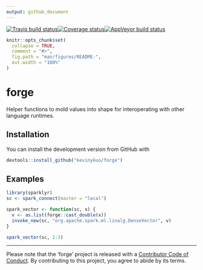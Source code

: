 ```yaml
---
output: github_document
---
```

[![Travis build status](https://travis-ci.org/kevinykuo/forge.svg?branch=master)](https://travis-ci.org/kevinykuo/forge)[![Coverage status](https://codecov.io/gh/kevinykuo/forge/branch/master/graph/badge.svg)](https://codecov.io/github/kevinykuo/forge?branch=master)[![AppVeyor build status](https://ci.appveyor.com/api/projects/status/github/kevinykuo/forge?branch=master&svg=true)](https://ci.appveyor.com/project/kevinykuo/forge)

<!-- README.md is generated from README.Rmd. Please edit that file -->

```r
knitr::opts_chunk$set(
  collapse = TRUE,
  comment = "#>",
  fig.path = "man/figures/README-",
  out.width = "100%"
)
```

# forge

Helper functions to mold values into shape for interoperating with other language runtimes.

## Installation

You can install the development version from GitHub with 

``` r
devtools::install_github("kevinykuo/forge")
```

## Examples

```r
library(sparklyr)
sc <- spark_connect(master = "local")

spark_vector <- function(sc, x) {
  v <- as.list(forge::cast_double(x))
  invoke_new(sc, "org.apache.spark.ml.linalg.DenseVector", v)
}

spark_vector(sc, 1:3)
```

---

Please note that the 'forge' project is released with a [Contributor Code of Conduct](.github/CODE_OF_CONDUCT.md). By contributing to this project, you agree to abide by its terms.
